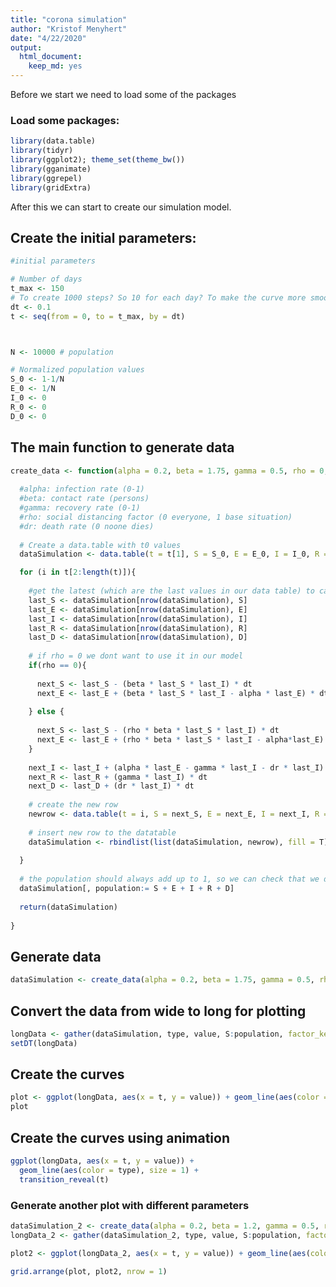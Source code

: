 ```yaml
---
title: "corona simulation"
author: "Kristof Menyhert"
date: "4/22/2020"
output: 
  html_document: 
    keep_md: yes
---
```


Before we start we need to load some of the packages

### Load some packages:
```r
library(data.table)
library(tidyr)
library(ggplot2); theme_set(theme_bw())
library(gganimate)
library(ggrepel)
library(gridExtra)
```



After this we can start to create our simulation model.

## Create the initial parameters:

```r
#initial parameters

# Number of days
t_max <- 150
# To create 1000 steps? So 10 for each day? To make the curve more smooth?
dt <- 0.1
t <- seq(from = 0, to = t_max, by = dt)



N <- 10000 # population

# Normalized population values
S_0 <- 1-1/N
E_0 <- 1/N
I_0 <- 0
R_0 <- 0
D_0 <- 0
```

## The main function to generate data

```r
create_data <- function(alpha = 0.2, beta = 1.75, gamma = 0.5, rho = 0, dr = 0.05){
  
  #alpha: infection rate (0-1)
  #beta: contact rate (persons)
  #gamma: recovery rate (0-1)
  #rho: social distancing factor (0 everyone, 1 base situation)
  #dr: death rate (0 noone dies)
  
  # Create a data.table with t0 values
  dataSimulation <- data.table(t = t[1], S = S_0, E = E_0, I = I_0, R = R_0, D = D_0)

  for (i in t[2:length(t)]){
    
    #get the latest (which are the last values in our data table) to calculate the next values
    last_S <- dataSimulation[nrow(dataSimulation), S]
    last_E <- dataSimulation[nrow(dataSimulation), E]
    last_I <- dataSimulation[nrow(dataSimulation), I]
    last_R <- dataSimulation[nrow(dataSimulation), R]
    last_D <- dataSimulation[nrow(dataSimulation), D]
    
    # if rho = 0 we dont want to use it in our model
    if(rho == 0){
      
      next_S <- last_S - (beta * last_S * last_I) * dt
      next_E <- last_E + (beta * last_S * last_I - alpha * last_E) * dt
      
    } else {
      
      next_S <- last_S - (rho * beta * last_S * last_I) * dt
      next_E <- last_E + (rho * beta * last_S * last_I - alpha*last_E) * dt
    }
    
    next_I <- last_I + (alpha * last_E - gamma * last_I - dr * last_I) * dt
    next_R <- last_R + (gamma * last_I) * dt
    next_D <- last_D + (dr * last_I) * dt
    
    # create the new row
    newrow <- data.table(t = i, S = next_S, E = next_E, I = next_I, R = next_R, D = next_D)
    
    # insert new row to the datatable
    dataSimulation <- rbindlist(list(dataSimulation, newrow), fill = T)
    
  }
  
  # the population should always add up to 1, so we can check that we did everything all right or not?
  dataSimulation[, population:= S + E + I + R + D]
  
  return(dataSimulation)
  
}
```

## Generate data

```r
dataSimulation <- create_data(alpha = 0.2, beta = 1.75, gamma = 0.5, rho = 0 , dr = 0.05)
```

## Convert the data from wide to long for plotting

```r
longData <- gather(dataSimulation, type, value, S:population, factor_key=TRUE)
setDT(longData)
```

## Create the curves

```r
plot <- ggplot(longData, aes(x = t, y = value)) + geom_line(aes(color = type), size = 1)
plot
```

## Create the curves using animation

```r
ggplot(longData, aes(x = t, y = value)) +
  geom_line(aes(color = type), size = 1) +
  transition_reveal(t)
```

### Generate another plot with different parameters

```r
dataSimulation_2 <- create_data(alpha = 0.2, beta = 1.2, gamma = 0.5, rho = 0 , dr = 0.05)
longData_2 <- gather(dataSimulation_2, type, value, S:population, factor_key=TRUE)
```

```r
plot2 <- ggplot(longData_2, aes(x = t, y = value)) + geom_line(aes(color = type), size = 1)
```

```r
grid.arrange(plot, plot2, nrow = 1)
```


